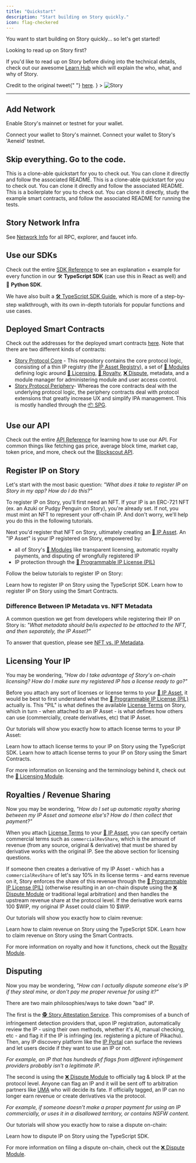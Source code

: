 ```yaml
---
title: "Quickstart"
description: "Start building on Story quickly."
icon: flag-checkered
---
```


You want to start building on Story quickly... so let's get started!

<Tip>
Looking to read up on Story first?

If you'd like to read up on Story before diving into the technical details, check out our awesome [Learn Hub](https://learn.story.foundation/) which will explain the who, what, and why of Story.

</Tip>

<Frame
  caption={
    <>
      Credit to the original tweet{" "}
      <a href="https://x.com/devrelius/status/1898756162675196098">here</a>.
    </>
  }
>
  <img
    src="https://files.readme.io/49a6d447c37d25ec4566db511dead5b70a641fab57088e1cbd24d8236e3bef19-image.png"
    alt="Story"
  />
</Frame>

---

## Add Network

Enable Story's mainnet or testnet for your wallet.

<CardGroup cols={2}>
  <Card
    title="Add Story Mainnet"
    icon="globe"
    href="https://chainid.network/chain/1514/"
  >
    Connect your wallet to Story's mainnet.
  </Card>
  <Card
    title="Add Story 'Aeneid' Testnet"
    icon="globe"
    href="https://chainid.network/chain/1315/"
  >
    Connect your wallet to Story's 'Aeneid' testnet.
  </Card>
</CardGroup>

## Skip everything. Go to the code.

<CardGroup cols={3}>
  <Card
    title="TypeScript Code Example"
    icon="screwdriver-wrench"
    href="https://github.com/storyprotocol/typescript-tutorial/tree/main"
  >
    This is a clone-able quickstart for you to check out. You can clone it
    directly and follow the associated README.
  </Card>
  <Card
    title="React Code Example"
    icon="react"
    href="https://github.com/jacob-tucker/story-developer-sandbox"
  >
    This is a clone-able quickstart for you to check out. You can clone it
    directly and follow the associated README.
  </Card>
  <Card
    title="Smart Contract Code Example"
    icon="scroll"
    href="https://github.com/storyprotocol/story-protocol-boilerplate"
  >
    This is a boilerplate for you to check out. You can clone it directly, study
    the example smart contracts, and follow the associated README for running
    the tests.
  </Card>
</CardGroup>

## Story Network Infra

See [Network Info](/network/network-info/overview) for all RPC, explorer, and faucet info.

## Use our SDKs

Check out the entire [SDK Reference](/sdk-reference) to see an explanation + example for every function in our 🛠️ **TypeScript SDK** (can use this in React as well) and 🐍 **Python SDK**.

We have also built a [🛠️ TypeScript SDK Guide](/developers/typescript-sdk), which is more of a step-by-step walkthrough, with its own in-depth tutorials for popular functions and use cases.

## Deployed Smart Contracts

Check out the addresses for the deployed smart contracts [here](/developers/deployed-smart-contracts). Note that there are two different kinds of contracts:

- [Story Protocol Core](https://github.com/storyprotocol/protocol-core-v1) - This repository contains the core protocol logic, consisting of a thin IP registry (the [IP Asset Registry](/concepts/registry/ip-asset-registry)), a set of [🧱 Modules](/concepts/modules) defining logic around [📜 Licensing](/concepts/licensing-module), [💸 Royalty](/concepts/royalty-module), [❌ Dispute](/concepts/dispute-module), metadata, and a module manager for administering module and user access control.
- [Story Protocol Periphery](https://github.com/storyprotocol/protocol-periphery-v1)- Whereas the core contracts deal with the underlying protocol logic, the periphery contracts deal with protocol extensions that greatly increase UX and simplify IPA management. This is mostly handled through the [📦 SPG](/concepts/spg).

## Use our API

Check out the entire [API Reference](/api-reference) for learning how to use our API. For common things like fetching gas price, average block time, market cap, token price, and more, check out the [Blockscout API](/api-reference/blockscout-api).

## Register IP on Story

Let's start with the most basic question: _"What does it take to register IP on Story in my app? How do I do this?"_

To register IP on Story, you'll first need an NFT. If your IP is an ERC-721 NFT (ex. an Azuki or Pudgy Penguin on Story), you're already set. If not, you must mint an NFT to represent your off-chain IP. And don't worry, we'll help you do this in the following tutorials.

Next you'd register that NFT on Story, ultimately creating an [🧩 IP Asset](/concepts/ip-asset). An "IP Asset" is your IP registered on Story, empowered by:

- all of Story's [🧱 Modules](/concepts/modules) like transparent licensing, automatic royalty payments, and disputing of wrongfully registered IP
- IP protection through the [💊 Programmable IP License (PIL)](/concepts/programmable-ip-license)

Follow the below tutorials to register IP on Story:

<CardGroup cols={2}>
  <Card
    title="Using the SDK"
    icon="thumbs-up"
    href="/developers/typescript-sdk/register-ip-asset"
  >
    Learn how to register IP on Story using the TypeScript SDK.
  </Card>
  <Card
    title="Using the Smart Contracts"
    icon="thumbs-up"
    href="/developers/smart-contracts-guide/register-ip-asset"
  >
    Learn how to register IP on Story using the Smart Contracts.
  </Card>
</CardGroup>

### Difference Between IP Metadata vs. NFT Metadata

A common question we get from developers while registering their IP on Story is: _"What metadata should be/is expected to be attached to the NFT, and then separately, the IP Asset?"_

To answer that question, please see [NFT vs. IP Metadata](/concepts/ip-asset/overview#nft-vs-ip-metadata).

## Licensing Your IP

You may be wondering, _"How do I take advantage of Story's on-chain licensing? How do I make sure my registered IP has a license ready to go?"_

Before you attach any sort of licenses or license terms to your [🧩 IP Asset](/concepts/ip-asset), it would be best to first understand what the [💊 Programmable IP License (PIL)](/concepts/programmable-ip-license) actually is. This "PIL" is what defines the available [License Terms](/concepts/licensing-module/license-terms) on Story, which in turn - when attached to an IP Asset - is what defines how others can use (commercially, create derivatives, etc) that IP Asset.

Our tutorials will show you exactly how to attach license terms to your IP Asset:

<CardGroup cols={2}>
  <Card
    title="Using the SDK"
    icon="thumbs-up"
    href="/developers/typescript-sdk/attach-terms"
  >
    Learn how to attach license terms to your IP on Story using the TypeScript
    SDK.
  </Card>
  <Card
    title="Using the Smart Contracts"
    icon="thumbs-up"
    href="/developers/smart-contracts-guide/attach-terms"
  >
    Learn how to attach license terms to your IP on Story using the Smart
    Contracts.
  </Card>
</CardGroup>

<Note>

For more information on licensing and the terminology behind it, check out the [📜 Licensing Module](/concepts/licensing-module).

</Note>

## Royalties / Revenue Sharing

Now you may be wondering, _"How do I set up automatic royalty sharing between my IP Asset and someone else's? How do I then collect that payment?"_

When you attach [License Terms](/concepts/licensing-module/license-terms) to your [🧩 IP Asset](/concepts/ip-asset), you can specify certain commercial terms such as `commercialRevShare`, which is the amount of revenue (from any source, original & derivative) that must be shared by derivative works with the original IP. See the above section for licensing questions.

If someone then creates a derivative of my IP Asset - which has a `commercialRevShare` of let's say 10% in its license terms - and earns revenue on it, Story enforces the share of this revenue through the [💊 Programmable IP License (PIL)](/concepts/programmable-ip-license) (otherwise resulting in an on-chain dispute using the [❌ Dispute Module](/concepts/dispute-module) or traditional legal arbitration) and then handles the upstream revenue share at the protocol level. If the derivative work earns 100 \$WIP, my original IP Asset could claim 10 \$WIP.

Our tutorials will show you exactly how to claim revenue:

<CardGroup cols={2}>
  <Card
    title="Using the SDK"
    icon="thumbs-up"
    href="/developers/typescript-sdk/claim-revenue"
  >
    Learn how to claim revenue on Story using the TypeScript SDK.
  </Card>
  <Card
    title="Using the Smart Contracts"
    icon="thumbs-up"
    href="/developers/smart-contracts-guide/claim-revenue"
  >
    Learn how to claim revenue on Story using the Smart Contracts.
  </Card>
</CardGroup>

<Note>

For more information on royalty and how it functions, check out the [Royalty Module](/concepts/royalty-module).

</Note>

## Disputing

Now you may be wondering, _"How can I actually dispute someone else's IP if they steal mine, or don't pay me proper revenue for using it?"_

There are two main philosophies/ways to take down "bad" IP.

The first is the [🕵️ Story Attestation Service](/concepts/story-attestation-service). This compromises of a bunch of infringement detection providers that, upon IP registration, automatically review the IP - using their own methods, whether it's AI, manual checking, etc - and flag it if the IP is infringing (ex. registering a picture of Pikachu). Then, any IP discovery platform like the [IP Portal](https://portal.story.foundation) can surface the reviews and let users decide if they want to use an IP or not.

_For example, an IP that has hundreds of flags from different infringement providers probably isn't a legitimate IP._

The second is using the [❌ Dispute Module](/concepts/dispute-module) to officially tag & block IP at the protocol level. Anyone can flag an IP and it will be sent off to arbitration partners like [UMA](https://uma.xyz) who will decide its fate. If officially tagged, an IP can no longer earn revenue or create derivatives via the protocol.

_For example, if someone doesn't make a proper payment for using an IP commercially, or uses it in a disallowed territory, or contains NSFW content._

Our tutorials will show you exactly how to raise a dispute on-chain:

<CardGroup cols={1}>
  <Card
    title="Using the SDK"
    icon="thumbs-up"
    href="/developers/typescript-sdk/raise-dispute"
  >
    Learn how to dispute IP on Story using the TypeScript SDK.
  </Card>
</CardGroup>

<Note>

For more information on filing a dispute on-chain, check out the [❌ Dispute Module](/concepts/dispute-module).

</Note>

